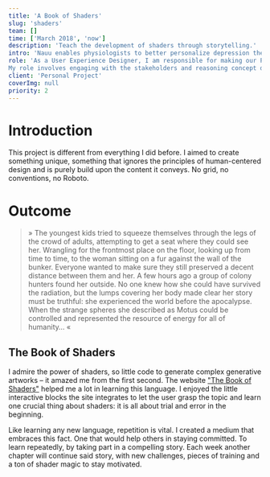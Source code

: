 ```yaml
---
title: 'A Book of Shaders'
slug: 'shaders'
team: []
time: ['March 2018', 'now']
description: 'Teach the development of shaders through storytelling.'
intro: 'Nauu enables physiologists to better personalize depression therapy and gives the patient feedback on the progress they make.'
role: 'As a User Experience Designer, I am responsible for making our PhotoEditorSDK functional and accessible. I am also responsible for the visual design of the mobile and web application. 
My role involves engaging with the stakeholders and reasoning concept decisions, user research, envisioning and conceptualizing new functions of the SDK, creating prototypes and user testings.'
client: 'Personal Project'
coverImg: null
priority: 2
---
```




# Introduction

This project is different from everything I did before. I aimed to create something unique, something that ignores the principles of human-centered design and is purely build upon the content it conveys.
No grid, no conventions, no Roboto.

# Outcome

<Vimeo
    src="https://player.vimeo.com/video/311080051?autoplay=1&loop=1"
    width={1056}
    height={574}
/>

> » The youngest kids tried to squeeze themselves through the legs of the crowd of adults, attempting to get a seat where they could see her. Wrangling for the frontmost place on the floor, looking up from time to time, to the woman sitting on a fur against the wall of the bunker. Everyone wanted to make sure they still preserved a decent distance between them and her. A few hours ago a group of colony hunters found her outside. No one knew how she could have survived the radiation, but the lumps covering her body made clear her story must be truthful: she experienced the world before the apocalypse. When the strange spheres she described as Motus could be controlled and represented the resource of energy for all of humanity… «

## The Book of Shaders

I admire the power of shaders, so little code to generate complex generative artworks – it amazed me from the first second.
The website ["The Book of Shaders"](https://thebookofshaders.com/) helped me a lot in learning this language. I enjoyed the little interactive blocks the site integrates to let the user grasp the topic and learn one crucial thing about shaders: it is all about trial and error in the beginning.

Like learning any new language, repetition is vital. I created a medium that embraces this fact. One that would help others in staying committed. To learn repeatedly, by taking part in a compelling story. Each week another chapter will continue said story, with new challenges, pieces of training and a ton of shader magic to stay motivated.
